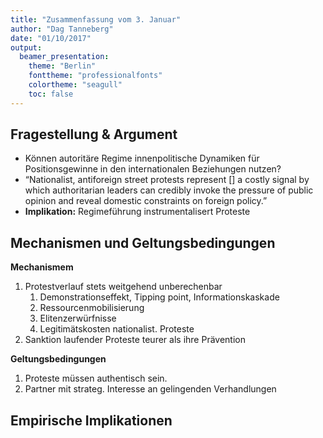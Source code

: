 ```yaml
---
title: "Zusammenfassung vom 3. Januar"
author: "Dag Tanneberg"
date: "01/10/2017"
output:
  beamer_presentation:
    theme: "Berlin"
    fonttheme: "professionalfonts"
    colortheme: "seagull"
    toc: false
---
```


## Fragestellung & Argument
- Können autoritäre Regime innenpolitische Dynamiken für
  Positionsgewinne in den internationalen Beziehungen
  nutzen?
- "Nationalist, antiforeign street protests represent
  [\dots] a costly signal by which authoritarian leaders can
  credibly invoke the pressure of public opinion and reveal
  domestic constraints on foreign policy."
- **Implikation:** Regimeführung instrumentalisert Proteste


## Mechanismen und Geltungsbedingungen

**Mechanismem**

1. Protestverlauf stets weitgehend unberechenbar
    1. Demonstrationseffekt, Tipping point, Informationskaskade
    2. Ressourcenmobilisierung
    3. Elitenzerwürfnisse
    4. Legitimätskosten nationalist. Proteste 
2. Sanktion laufender Proteste teurer als ihre Prävention

**Geltungsbedingungen**

1. Proteste müssen authentisch sein.
2. Partner mit strateg. Interesse an gelingenden Verhandlungen

## Empirische Implikationen

\begin{tabular}{cl|*{2}{c}}
~ & ~& \multicolumn{2}{c}{Citizens}\\
~ & ~ & mobilize & $\lnot$mobilize\\ \hline
~ & ~~allow & Sincere pr. & Manufactured pr.\\
~ & ~ & (Signal resolve $\lor$ hawkish com.) & (cheap talk)\\ 
\rotatebox{90}{\rlap{Govt.}} & $\lnot$allow & Stifled pr. & No protest \\
~ & ~ & (Credible reassurance) \\ 
\end{tabular}

